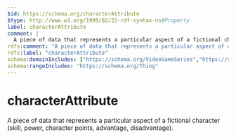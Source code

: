 ```yaml
---
$id: https://schema.org/characterAttribute
$type: http://www.w3.org/1999/02/22-rdf-syntax-ns#Property
label: characterAttribute
comment: |
  A piece of data that represents a particular aspect of a fictional character (skill, power, character points, advantage, disadvantage).
rdfs:comment: "A piece of data that represents a particular aspect of a fictional character (skill, power, character points, advantage, disadvantage)."
rdfs:label: "characterAttribute"
schema:domainIncludes: ["https://schema.org/VideoGameSeries","https://schema.org/Game"]
schema:rangeIncludes: "https://schema.org/Thing"
---
```


# characterAttribute

A piece of data that represents a particular aspect of a fictional character (skill, power, character points, advantage, disadvantage).

